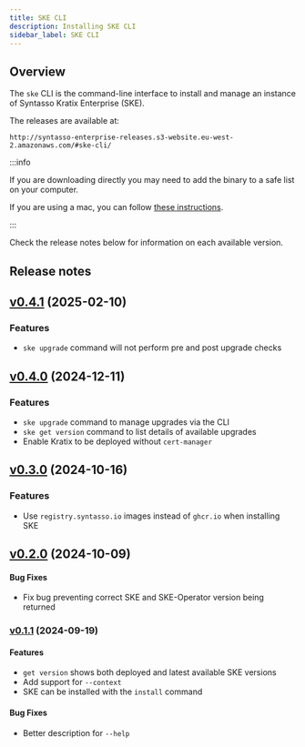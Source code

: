 ```yaml
---
title: SKE CLI
description: Installing SKE CLI
sidebar_label: SKE CLI
---
```


## Overview

The `ske` CLI is the command-line interface to install and manage an instance of
Syntasso Kratix Enterprise (SKE).

The releases are available at:

```
http://syntasso-enterprise-releases.s3-website.eu-west-2.amazonaws.com/#ske-cli/
```

:::info

If you are downloading directly you may need to add the binary to a safe list on your
computer.

If you are using a mac, you can follow
[these instructions](https://support.apple.com/en-gb/guide/mac-help/mchleab3a043/mac).

:::

Check the release notes below for information on each available version.

## Release notes

## [v0.4.1](http://syntasso-enterprise-releases.s3-website.eu-west-2.amazonaws.com/#ske-cli/v0.4.0/) (2025-02-10)

### Features

* `ske upgrade` command will not perform pre and post upgrade checks

## [v0.4.0](http://syntasso-enterprise-releases.s3-website.eu-west-2.amazonaws.com/#ske-cli/v0.4.0/) (2024-12-11)

### Features

* `ske upgrade` command to manage upgrades via the CLI
* `ske get version` command to list details of available upgrades
* Enable Kratix to be deployed without `cert-manager`

## [v0.3.0](http://syntasso-enterprise-releases.s3-website.eu-west-2.amazonaws.com/#ske-cli/v0.3.0/) (2024-10-16)

### Features

* Use `registry.syntasso.io` images instead of `ghcr.io` when installing SKE

## [v0.2.0](http://syntasso-enterprise-releases.s3-website.eu-west-2.amazonaws.com/#ske-cli/v0.2.0/) (2024-10-09)

#### Bug Fixes

* Fix bug preventing correct SKE and SKE-Operator version being returned

### [v0.1.1](http://syntasso-enterprise-releases.s3-website.eu-west-2.amazonaws.com/#ske-cli/v0.1.1/) (2024-09-19)

#### Features

* `get version` shows both deployed and latest available SKE versions
* Add support for `--context`
* SKE can be installed with the `install` command


#### Bug Fixes

* Better description for `--help`

